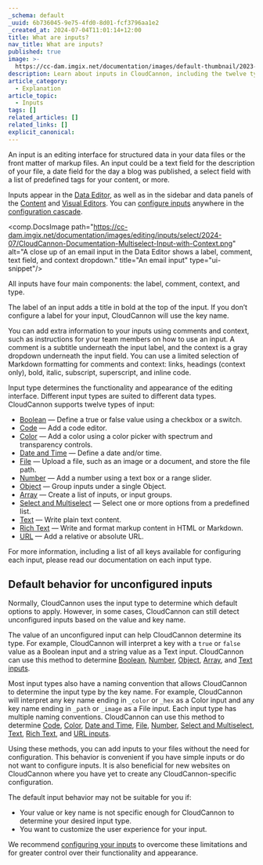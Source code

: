 ```yaml
---
_schema: default
_uuid: 6b736045-9e75-4fd0-8d01-fcf3796aa1e2
_created_at: 2024-07-04T11:01:14+12:00
title: What are inputs?
nav_title: What are inputs?
published: true
image: >-
  https://cc-dam.imgix.net/documentation/images/default-thumbnail/2023-Q4/CloudCannon-Documentation-Thumbnail.png
description: Learn about inputs in CloudCannon, including the twelve types of inputs.
article_category:
  - Explanation
article_topic:
  - Inputs
tags: []
related_articles: []
related_links: []
explicit_canonical:
---
```

An input is an editing interface for structured data in your data files or the front matter of markup files. An input could be a text field for the description of your file, a date field for the day a blog was published, a select field with a list of predefined tags for your content, or more.

Inputs appear in the [Data Editor](/documentation/articles/the-data-editor/), as well as in the sidebar and data panels of the [Content](/documentation/articles/the-content-editor/) and [Visual Editors](/documentation/articles/the-visual-editor/). You can [configure inputs](/documentation/articles/configure-your-inputs/) anywhere in the [configuration cascade](/documentation/articles/using-the-configuration-cascade/).

<comp.DocsImage path="https://cc-dam.imgix.net/documentation/images/editing/inputs/select/2024-07/CloudCannon-Documentation-Multiselect-Input-with-Context.png" alt="A close up of an email input in the Data Editor shows a label, comment, text field, and context dropdown." title="An email input" type="ui-snippet"/>

All inputs have four main components: the label, comment, context, and type.

The label of an input adds a title in bold at the top of the input. If you don’t configure a label for your input, CloudCannon will use the key name.

You can add extra information to your inputs using comments and context, such as instructions for your team members on how to use an input. A comment is a subtitle underneath the input label, and the context is a gray dropdown underneath the input field. You can use a limited selection of Markdown formatting for comments and context: links, headings (context only), bold, italic, subscript, superscript, and inline code.

Input type determines the functionality and appearance of the editing interface. Different input types are suited to different data types. CloudCannon supports twelve types of input:

* [Boolean](/documentation/articles/configure-your-boolean-inputs/) — Define a true or false value using a checkbox or a switch.
* [Code](/documentation/articles/configure-your-code-inputs/) — Add a code editor.
* [Color](/documentation/articles/configure-your-color-inputs/) — Add a color using a color picker with spectrum and transparency controls.
* [Date and Time](/documentation/articles/configure-your-date-and-time-inputs/) — Define a date and/or time.
* [File](/documentation/articles/configure-your-file-inputs/) — Upload a file, such as an image or a document, and store the file path.
* [Number](/documentation/articles/number-inputs/) — Add a number using a text box or a range slider.
* [Object](/documentation/articles/object-inputs/) — Group inputs under a single Object.
* [Array](/documentation/articles/configure-your-array-inputs/) — Create a list of inputs, or input groups.
* [Select and Multiselect](/documentation/articles/select-and-multiselect-inputs/) — Select one or more options from a predefined list.
* [Text](/documentation/articles/text-inputs/) — Write plain text content.
* [Rich Text](/documentation/articles/rich-text-inputs/) — Write and format markup content in HTML or Markdown.
* [URL](/documentation/articles/url-inputs/) — Add a relative or absolute URL.

For more information, including a list of all keys available for configuring each input, please read our documentation on each input type.

## Default behavior for unconfigured inputs

Normally, CloudCannon uses the input type to determine which default options to apply. However, in some cases, CloudCannon can still detect unconfigured inputs based on the value and key name.

The value of an unconfigured input can help CloudCannon determine its type. For example, CloudCannon will interpret a key with a `true` or `false` value as a Boolean input and a string value as a Text input. CloudCannon can use this method to determine [Boolean](/documentation/articles/configure-your-boolean-inputs/), [Number](/documentation/articles/number-inputs/), [Object](/documentation/articles/object-inputs/), [Array](/documentation/articles/configure-your-array-inputs/), and [Text inputs](/documentation/articles/text-inputs/).

Most input types also have a naming convention that allows CloudCannon to determine the input type by the key name. For example, CloudCannon will interpret any key name ending in `_color` or `_hex` as a Color input and any key name ending in `_path` or `_image` as a File input. Each input type has multiple naming conventions. CloudCannon can use this method to determine [Code](/documentation/articles/configure-your-code-inputs/), [Color](/documentation/articles/configure-your-color-inputs/), [Date and Time](/documentation/articles/configure-your-date-and-time-inputs/), [File](/documentation/articles/configure-your-file-inputs/), [Number](/documentation/articles/number-inputs/), [Select and Multiselect](/documentation/articles/select-and-multiselect-inputs/), [Text](/documentation/articles/text-inputs/), [Rich Text](/documentation/articles/rich-text-inputs/), and [URL inputs](/documentation/articles/url-inputs/).

Using these methods, you can add inputs to your files without the need for configuration. This behavior is convenient if you have simple inputs or do not want to configure inputs. It is also beneficial for new websites on CloudCannon where you have yet to create any CloudCannon-specific configuration.

The default input behavior may not be suitable for you if:

* Your value or key name is not specific enough for CloudCannon to determine your desired input type.
* You want to customize the user experience for your input.

We recommend [configuring your inputs](/documentation/articles/configure-your-inputs/) to overcome these limitations and for greater control over their functionality and appearance.